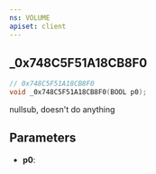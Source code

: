 ```yaml
---
ns: VOLUME
apiset: client
---
```

## _0x748C5F51A18CB8F0

```c
// 0x748C5F51A18CB8F0
void _0x748C5F51A18CB8F0(BOOL p0);
```

nullsub, doesn't do anything

## Parameters
* **p0**: